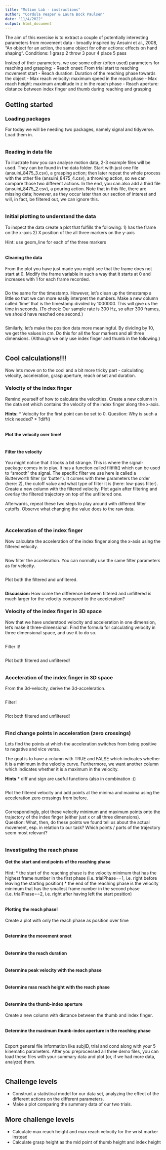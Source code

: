 ```yaml
---
title: "Motion Lab - instructions"
author: "Cordula Vesper & Laura Bock Paulsen"
date: "11/4/2022"
output: html_document
---
```


The aim of this exercise is to extract a couple of potentially interesting parameters from movement data - broadly inspired by Ansuini et al., 2008, "An object for an action, the same object for other actions: effects on hand shaping". 
Conditions:
1 grasp
2 throw
3 pour
4 place
5 pass

Instead of their parameters, we use some other (often used) parameters for reaching and grasping: 
- Reach onset: From trial start to reaching movement start
- Reach duration: Duration of the reaching phase towards the object
- Max reach velocity: maximum speed in the reach phase
- Max reach height: maximum amplitude in z in the reach phase
- Reach aperture: distance between index finger and thumb during reaching and grasping



## Getting started

### Loading packages
For today we will be needing two packages, namely signal and tidyverse. Load them in.
```r

```


### Reading in data file
To illustrate how you can analyse motion data, 2-3 example files will be used. They can be found in the data folder. Start with just one file (ansuini_8475_3.csv), a grasping action; then later repeat the whole process with the other file (ansuini_8475_4.csv), a throwing action, so we can compare those two different actions. 
In the end, you can also add a third file (ansuini_8475_2.csv), a pouring action. Note that in this file, there are missing data; however, as they occur later than our section of interest and will, in fact, be filtered out, we can ignore this. 
```r

```

### Initial plotting to understand the data
To inspect the data create a plot that fulfills the following:
1) has the frame on the x-axis
2) X position of the all three markers on the y-axis

Hint: use geom_line for each of the three markers
```r

```

#### Cleaning the data
From the plot you have just made you might see that the frame does not start at 0. Modify the frame variable in such a way that it starts at 0 and increases with 1 for each frame recorded.
```r

```

Do the same for the timestamp. However, let's clean up the timestamp a little so that we can more easily interpret the numbers. Make a new column called 'time' that is the timestamp divided by 1000000. This will give us the time in seconds. (To check: Our sample rate is 300 Hz, so after 300 frames, we should have reached one second.)
```r

```

Similarly, let's make the position data more meaningful. By dividing by 10, we get the values in cm. Do this for all the four markers and all three dimensions. (Although we only use index finger and thumb in the following.)
```r

```


## Cool calculations!!!
Now lets move on to the cool and a bit more tricky part - calculating velocity, acceleration, grasp aperture, reach onset and duration. 

### Velocity of the index finger
Remind yourself of how to calculate the velocities. Create a new column in the data set which contains the velocity of the index finger along the x-axis.

**Hints:** 
* Velocity for the first point can be set to 0. Question: Why is such a trick needed? 
* ?diff()
```r

```


#### Plot the velocity over time! 
```r

```

#### Filter the velocity
You might notice that it looks a bit strange. This is where the signal-package comes in to play. It has a function called filtfilt() which can be used to "smooth" the signal. 
The specific filter we use here is called a Butterworth filter (or 'butter'). It comes with three parameters the order (here: 2), the cutoff value and what type of filter it is (here: low-pass filter).  
Create a new column with the filtered velocity. Plot again after filtering and overlay the filtered trajectory on top of the unfiltered one. 

Afterwards, repeat these two steps to play around with different filter cutoffs. Observe what changing the value does to the raw data. 
```r

```

```r

```

### Acceleration of the index finger
Now calculate the acceleration of the index finger along the x-axis using the filtered velocity. 
```r

```

Now filter the acceleration. You can normally use the same filter parameters as for velocity. 
```r

```

Plot both the filtered and unfiltered.
```r

```


**Discussion:** How come the difference between filtered and unfiltered is much larger for the velocity compared to the acceleration?


### Velocity of the index finger in 3D space
Now that we have understood velocity and acceleration in one dimension, let's make it three-dimensional. Find the formula for calculating velocity in three dimensional space, and use it to do so.
```r

```

Filter it!
```r

```

Plot both filtered and unfiltered!
```r

```

### Acceleration of the index finger in 3D space
From the 3d-velocity, derive the 3d-acceleration.
```r

```

Filter!
```r

```

Plot both filtered and unfiltered!
```r

```


### Find change points in acceleration (zero crossings)
Lets find the points at which the acceleration switches from being positive to negative and vice versa. 

The goal is to have a column with TRUE and FALSE which indicates whether it is a minimum in the velocity curve. Furthermore, we want another column which indicates whether it is a maximum in the velocity. 

**Hints**
* diff and sign are useful functions (also in combination :))
```r

```


Plot the filtered velocity and add points at the minima and maxima using the acceleration zero crossings from before.
```r

```


Correspondingly, plot these velocity minimum and maximum points onto the trajectory of the index finger (either just x or all three dimensions). 
Question: What, then, do these points we found tell us about the actual movement, esp. in relation to our task? Which points / parts of the trajectory seem most relevant? 
```r

```


### Investigating the reach phase

#### Get the start and end points of the reaching phase
Hint: 
* the start of the reaching phase is the velocity minimum that has the highest frame number in the first phase (i.e. trialPhase==1, i.e. right before leaving the starting position)
* the end of the reaching phase is the velocity minimum that has the smallest frame number in the second phase (i.e. trialPhase==2, i.e. right after having left the start position)
```r

```


#### Plotting the reach phase!
Create a plot with only the reach phase as position over time  
```r

```

#### Determine the movement onset
```r

```


#### Determine the reach duration 
```r

```

#### Determine peak velocity with the reach phase
```r

```

#### Determine max reach height with the reach phase
```r

```

#### Determine the thumb-index aperture
Create a new column with distance between the thumb and index finger.
```r

```

#### Determine the maximum thumb-index aperture in the reaching phase
```r

```


Export general file information like subjID, trial and cond along with your 5 kinematic parameters. After you preprocessed all three demo files, you can load these files with your summary data and plot (or, if we had more data, analyze) them.
```r

```


## Challenge levels

* Construct a statistical model for our data set, analyzing the effect of the different actions on the different parameters. 
* Make a plot comparing the summary data of our two trials. 

## More challenge levels
* Calculate max reach height and max reach velocity for the wrist marker instead 
* Calculate grasp height as the mid point of thumb height and index height
